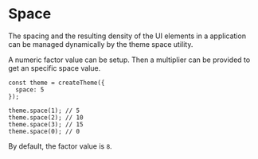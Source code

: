 
# Space

The spacing and the resulting density of the UI elements in a application can
be managed dynamically by the theme space utility.

A numeric factor value can be setup. Then a multiplier can be provided to get
an specific space value.

```tsx
const theme = createTheme({
  space: 5
});

theme.space(1); // 5
theme.space(2); // 10
theme.space(3); // 15
theme.space(0); // 0
```

By default, the factor value is `8`.
